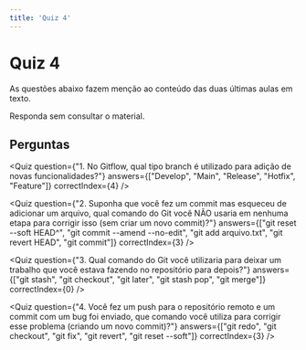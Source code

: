 ```yaml
---
title: 'Quiz 4'
---
```



# Quiz 4

As questões abaixo fazem menção ao conteúdo das duas últimas aulas em texto.

Responda sem consultar o material.

## Perguntas

<Quiz
  question={"1. No Gitflow, qual tipo branch é utilizado para adição de novas funcionalidades?"}
  answers={["Develop", "Main", "Release", "Hotfix", "Feature"]}
  correctIndex={4} 
/>

<Quiz
  question={"2. Suponha que você fez um commit mas esqueceu de adicionar um arquivo, qual comando do Git você NÃO usaria em nenhuma etapa para corrigir isso (sem criar um novo commit)?"}
  answers={["git reset --soft HEAD^", "git commit --amend --no-edit", "git add arquivo.txt", "git revert HEAD", "git commit"]}
  correctIndex={3} 
/>

<Quiz
  question={"3. Qual comando do Git você utilizaria para deixar um trabalho que você estava fazendo no repositório para depois?"}
  answers={["git stash", "git checkout", "git later", "git stash pop", "git merge"]}
  correctIndex={0} 
/>

<Quiz
  question={"4. Você fez um push para o repositório remoto e um commit com um bug foi enviado, que comando você utiliza para corrigir esse problema (criando um novo commit)?"}
  answers={["git redo", "git checkout", "git fix", "git revert", "git reset --soft"]}
  correctIndex={3} 
/>